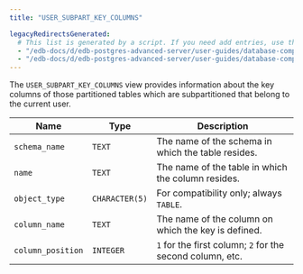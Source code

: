 ```yaml
---
title: "USER_SUBPART_KEY_COLUMNS"

legacyRedirectsGenerated:
  # This list is generated by a script. If you need add entries, use the `legacyRedirects` key.
  - "/edb-docs/d/edb-postgres-advanced-server/user-guides/database-compatibility-for-oracle-developers-catalog-views-guide/13/user_subpart_key_columns.html"
  - "/edb-docs/d/edb-postgres-advanced-server/user-guides/database-compatibility-for-oracle-developers-catalog-views-guide/latest/user_subpart_key_columns.html"
---
```


<div id="user_subpart_key_columns" class="registered_link"></div>

The `USER_SUBPART_KEY_COLUMNS` view provides information about the key columns of those partitioned tables which are subpartitioned that belong to the current user.

| Name              | Type           | Description                                               |
| ----------------- | -------------- | --------------------------------------------------------- |
| `schema_name`     | `TEXT`         | The name of the schema in which the table resides.        |
| `name`            | `TEXT`         | The name of the table in which the column resides.        |
| `object_type`     | `CHARACTER(5)` | For compatibility only; always `TABLE`.                   |
| `column_name`     | `TEXT`         | The name of the column on which the key is defined.       |
| `column_position` | `INTEGER`      | `1` for the first column; `2` for the second column, etc. |

